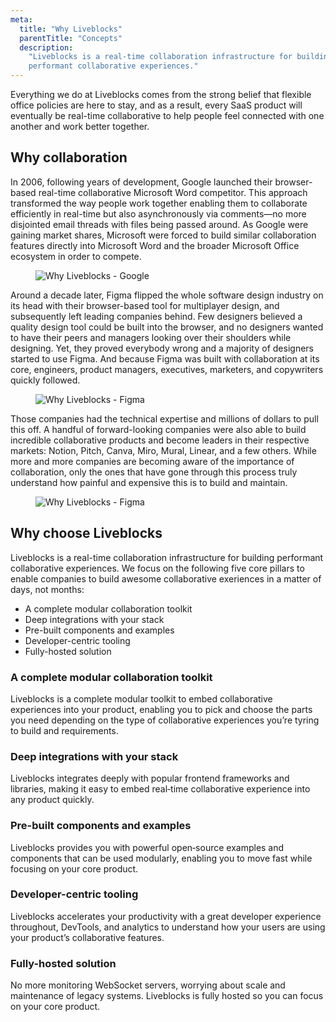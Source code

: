 ```yaml
---
meta:
  title: "Why Liveblocks"
  parentTitle: "Concepts"
  description:
    "Liveblocks is a real-time collaboration infrastructure for building
    performant collaborative experiences."
---
```


Everything we do at Liveblocks comes from the strong belief that flexible office
policies are here to stay, and as a result, every SaaS product will eventually
be real-time collaborative to help people feel connected with one another and
work better together.

## Why collaboration

In 2006, following years of development, Google launched their
browser-based real-time collaborative Microsoft Word competitor. This approach
transformed the way people work together enabling them to
collaborate efficiently in real-time but also asynchronously via comments—no
more disjointed email threads with files being passed around. As Google were
gaining market shares, Microsoft were forced to build similar
collaboration features directly into Microsoft Word and the broader Microsoft
Office ecosystem in order to compete.

<Figure highlight>
  <Image
    src="/images/docs/concepts/why-liveblocks-google.png"
    alt="Why Liveblocks - Google"
    layout="responsive"
    width={768}
    height={440}
    quality={90}
  />
</Figure>

Around a decade later, Figma flipped the whole software design industry on
its head with their browser-based tool for multiplayer design, and subsequently
left leading companies behind. Few designers
believed a quality design tool could be built into the browser, and no designers
wanted to have their peers and managers looking over their shoulders
while designing. Yet, they proved everybody wrong and a majority of designers
started to use Figma. And because Figma was built with collaboration at its
core, engineers, product managers, executives, marketers, and copywriters quickly
followed.

<Figure highlight>
  <Image
    src="/images/docs/concepts/why-liveblocks-figma.png"
    alt="Why Liveblocks - Figma"
    layout="responsive"
    width={768}
    height={440}
    quality={90}
  />
</Figure>

Those companies had the technical expertise and millions of dollars to pull this
off. A handful of forward-looking companies were also able to build incredible
collaborative products and become leaders in their respective markets: Notion,
Pitch, Canva, Miro, Mural, Linear, and a few others. While more and more
companies are becoming aware of the importance of collaboration, only the ones
that have gone through this process truly understand how painful and expensive
this is to build and maintain.

<Figure highlight>
  <Image
    src="/images/docs/concepts/why-liveblocks-collaboration-pioneers.png"
    alt="Why Liveblocks - Figma"
    layout="responsive"
    width={768}
    height={440}
    quality={90}
  />
</Figure>

## Why choose Liveblocks

Liveblocks is a real-time collaboration infrastructure for building performant
collaborative experiences. We focus on the following five core pillars to enable
companies to build awesome collaborative exeriences in a matter of days, not
months:

- A complete modular collaboration toolkit
- Deep integrations with your stack
- Pre-built components and examples
- Developer-centric tooling
- Fully-hosted solution

### A complete modular collaboration toolkit

Liveblocks is a complete modular toolkit to embed collaborative experiences into
your product, enabling you to pick and choose the parts you need depending on
the type of collaborative experiences you’re tyring to build and requirements.

### Deep integrations with your stack

Liveblocks integrates deeply with popular frontend frameworks and libraries,
making it easy to embed real‑time collaborative experience into any product
quickly.

### Pre-built components and examples

Liveblocks provides you with powerful open‑source examples and components that
can be used modularly, enabling you to move fast while focusing on your core
product.

### Developer-centric tooling

Liveblocks accelerates your productivity with a great developer experience
throughout, DevTools, and analytics to understand how your users are using your
product’s collaborative features.

### Fully-hosted solution

No more monitoring WebSocket servers, worrying about scale and maintenance of
legacy systems. Liveblocks is fully hosted so you can focus on your core
product.
